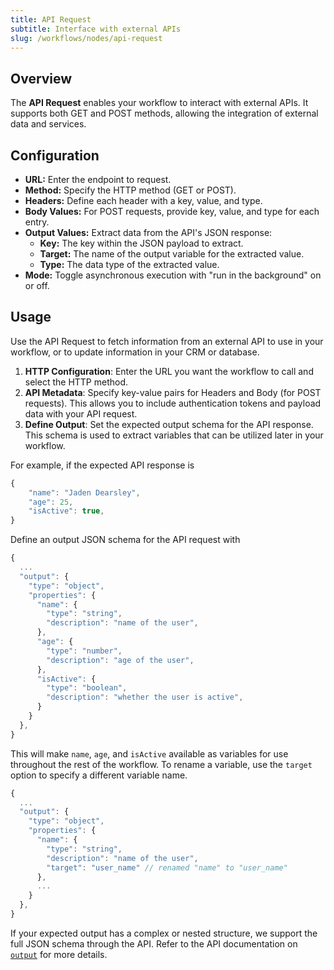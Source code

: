 ```yaml
---
title: API Request
subtitle: Interface with external APIs
slug: /workflows/nodes/api-request
---
```


## Overview

The **API Request** enables your workflow to interact with external APIs. It supports both GET and POST methods, allowing the integration of external data and services.

## Configuration

- **URL:** Enter the endpoint to request.
- **Method:** Specify the HTTP method (GET or POST).
- **Headers:** Define each header with a key, value, and type.
- **Body Values:** For POST requests, provide key, value, and type for each entry.
- **Output Values:** Extract data from the API's JSON response:
  - **Key:** The key within the JSON payload to extract.
  - **Target:** The name of the output variable for the extracted value.
  - **Type:** The data type of the extracted value.
- **Mode:** Toggle asynchronous execution with "run in the background" on or off.

## Usage

Use the API Request to fetch information from an external API to use in your workflow, or to update information in your CRM or database.

1. **HTTP Configuration**: Enter the URL you want the workflow to call and select the HTTP method.
2. **API Metadata**: Specify key-value pairs for Headers and Body (for POST requests). This allows you to include authentication tokens and payload data with your API request.
3. **Define Output**: Set the expected output schema for the API response. This schema is used to extract variables that can be utilized later in your workflow.

For example, if the expected API response is
```jsx
{
    "name": "Jaden Dearsley",
    "age": 25,
    "isActive": true,
}
```

Define an output JSON schema for the API request with
```jsx
{
  ...
  "output": {
    "type": "object",
    "properties": {
      "name": {
        "type": "string",
        "description": "name of the user",
      },
      "age": {
        "type": "number",
        "description": "age of the user",
      },
      "isActive": {
        "type": "boolean",
        "description": "whether the user is active",
      }
    }
  },
}
```

This will make `name`, `age`, and `isActive` available as variables for use throughout the rest of the workflow. To rename a variable, use the `target` option to specify a different variable name.

```jsx
{
  ...
  "output": {
    "type": "object",
    "properties": {
      "name": {
        "type": "string",
        "description": "name of the user",
        "target": "user_name" // renamed "name" to "user_name"
      },
      ...
    }
  },
}
```

If your expected output has a complex or nested structure, we support the full JSON schema through the API. Refer to the API documentation on [`output`](api-reference/workflow/workflow-controller-create#request.body.nodes.apiRequest.output) for more details.